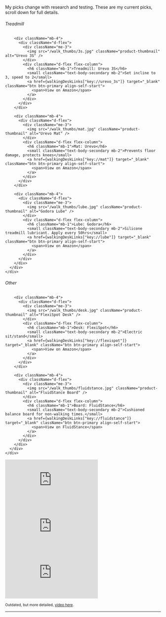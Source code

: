 
My picks change with research and testing. These are my current picks, scroll down for full details.



<div className="row g-4 mb-4">
  <div className="col-12 col-md-6">
    <div className="card h-100">
      <div className="card-body">
        <h6 className="card-subtitle mb-2 text-body-secondary">Treadmill</h6>
        
        <div className="mb-4">
          <div className="d-flex">
            <div className="me-3">
              <img src="/walk_thumbs/3s.jpg" className="product-thumbnail" alt="Urevo 3S" />
            </div>
            <div className="d-flex flex-column">
              <h6 className="mb-1">Treadmill: Urevo 3S</h6>
              <small className="text-body-secondary mb-2">Set incline to 3, speed to 2</small>
              <a href={walkingDeskLinks["key://urevo_3s"]} target="_blank" className="btn btn-primary align-self-start">
                <span>View on Amazon</span>
              </a>
            </div>
          </div>
        </div>
        
        <div className="mb-4">
          <div className="d-flex">
            <div className="me-3">
              <img src="/walk_thumbs/mat.jpg" className="product-thumbnail" alt="Urevo Mat" />
            </div>
            <div className="d-flex flex-column">
              <h6 className="mb-1">Mat: Urevo</h6>
              <small className="text-body-secondary mb-2">Prevents floor damage, protects knees</small>
              <a href={walkingDeskLinks["key://mat"]} target="_blank" className="btn btn-primary align-self-start">
                <span>View on Amazon</span>
              </a>
            </div>
          </div>
        </div>
        
        <div className="mb-4">
          <div className="d-flex">
            <div className="me-3">
              <img src="/walk_thumbs/lube.jpg" className="product-thumbnail" alt="Godora Lube" />
            </div>
            <div className="d-flex flex-column">
              <h6 className="mb-1">Lube: Godora</h6>
              <small className="text-body-secondary mb-2">Silicone treadmill lubricant. Apply every 50hrs</small>
              <a href={walkingDeskLinks["key://lube"]} target="_blank" className="btn btn-primary align-self-start">
                <span>View on Amazon</span>
              </a>
            </div>
          </div>
        </div>
      </div>
    </div>
  </div>

  <div className="col-12 col-md-6">
    <div className="card h-100">
      <div className="card-body">
        <h6 className="card-subtitle mb-2 text-body-secondary">Other</h6>
        
        <div className="mb-4">
          <div className="d-flex">
            <div className="me-3">
              <img src="/walk_thumbs/desk.jpg" className="product-thumbnail" alt="FlexiSpot Desk" />
            </div>
            <div className="d-flex flex-column">
              <h6 className="mb-1">Desk: FlexiSpot</h6>
              <small className="text-body-secondary mb-2">Electric sit/stand</small>
              <a href={walkingDeskLinks["key://flexispot"]} target="_blank" className="btn btn-primary align-self-start">
                <span>View on Amazon</span>
              </a>
            </div>
          </div>
        </div>
        
        <div className="mb-4">
          <div className="d-flex">
            <div className="me-3">
              <img src="/walk_thumbs/fluidstance.jpg" className="product-thumbnail" alt="FluidStance Board" />
            </div>
            <div className="d-flex flex-column">
              <h6 className="mb-1">Board: FluidStance</h6>
              <small className="text-body-secondary mb-2">Cushioned balance board for non-walking times.</small>
              <a href={walkingDeskLinks["key://fluidstance"]} target="_blank" className="btn btn-primary align-self-start">
                <span>View on FluidStance</span>
              </a>
            </div>
          </div>
        </div>
      </div>
    </div>
  </div>
</div>

<style jsx>{`
.thumbnail-placeholder {
  background-color: #e0e0e0;
  width: 50px;
  height: 50px;
}
.product-thumbnail {
  width: 50px;
  height: 50px;
  object-fit: cover;
}
@media (min-width: 768px) {
  .product-thumbnail {
    width: 100px;
    height: 100px;
  }
}
`}</style>

<div className="row g-3 mb-4">
  <div className="col-12 col-md-4">
    <div style={{
      position: 'relative',
      paddingBottom: '177.77%', 
      height: 0,
      overflow: 'hidden'
    }}>
      <iframe 
        style={{
          position: 'absolute',
          top: 0,
          left: 0,
          width: '100%',
          height: '100%'
        }}
        src="https://youtube.com/embed/rLDXoTD525E"
        title="YouTube video player 1" 
        frameBorder="0"
        allow="accelerometer; autoplay; clipboard-write; encrypted-media; gyroscope; picture-in-picture; web-share" 
        allowFullScreen
      ></iframe>
    </div>
  </div>
  <div className="col-12 col-md-4">
    <div style={{
      position: 'relative',
      paddingBottom: '177.77%',
      height: 0,
      overflow: 'hidden'
    }}>
      <iframe 
        style={{
          position: 'absolute',
          top: 0,
          left: 0,
          width: '100%',
          height: '100%'
        }}
        src="https://youtube.com/embed/fHjxqYBIPKA"
        title="YouTube video player 2" 
        frameBorder="0"
        allow="accelerometer; autoplay; clipboard-write; encrypted-media; gyroscope; picture-in-picture; web-share" 
        allowFullScreen
      ></iframe>
    </div>
  </div>
  <div className="col-12 col-md-4">
    <div style={{
      position: 'relative',
      paddingBottom: '177.77%',
      height: 0,
      overflow: 'hidden'
    }}>
      <iframe 
        style={{
          position: 'absolute',
          top: 0,
          left: 0,
          width: '100%',
          height: '100%'
        }}
        src="https://youtube.com/embed/BLvJmlB3j7Q"
        title="YouTube video player 3" 
        frameBorder="0"
        allow="accelerometer; autoplay; clipboard-write; encrypted-media; gyroscope; picture-in-picture; web-share" 
        allowFullScreen
      ></iframe>
    </div>
  </div>
</div>

<small>Outdated, but more detailed, <a href="https://youtube.com/embed/rLDXoTD525E?si=xk2XnhXVhVpIkHnT" target="_blank">video here</a>.</small>

<Workflowy wf={wf} />

---
 
<BattleStation />
